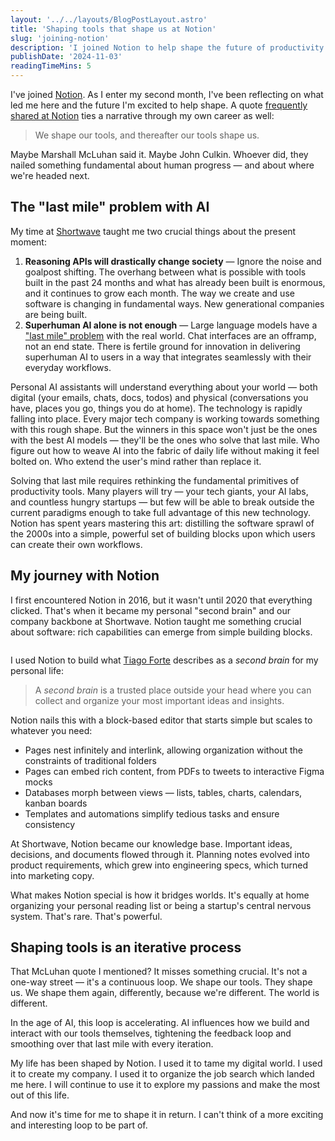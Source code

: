 ```yaml
---
layout: '../../layouts/BlogPostLayout.astro'
title: 'Shaping tools that shape us at Notion'
slug: 'joining-notion'
description: 'I joined Notion to help shape the future of productivity tools'
publishDate: '2024-11-03'
readingTimeMins: 5
---
```





I've joined [Notion](https://www.notion.so/). As I enter my second month, I've been reflecting on
what led me here and the future I'm excited to help shape. A quote
[frequently shared at Notion](https://www.youtube.com/live/UhHaVSd3h6U?si=Mki_PNdXSm8HZTQu&t=386)
ties a narrative through my own career as well:

> We shape our tools, and thereafter our tools shape us.

Maybe Marshall McLuhan said it. Maybe John Culkin. Whoever did, they nailed something fundamental
about human progress — and about where we're headed next.

## The "last mile" problem with AI

My time at [Shortwave](https://www.shortwave.com/) taught me two crucial things about the
present moment:

1. **Reasoning APIs will drastically change society** — Ignore the noise and goalpost shifting. The
   overhang between what is possible with tools built in the past 24 months and what has already
   been built is enormous, and it continues to grow each month. The way we create and use software
   is changing in fundamental ways. New generational companies are being built.
2. **Superhuman AI alone is not enough** — Large language models have a
   ["last mile" problem](<https://en.wikipedia.org/wiki/Last_mile_(transportation)>) with the real
   world. Chat interfaces are an offramp, not an end state. There is fertile ground for innovation
   in delivering superhuman AI to users in a way that integrates seamlessly with their everyday
   workflows.

Personal AI assistants will understand everything about your world — both digital (your emails,
chats, docs, todos) and physical (conversations you have, places you go, things you do at home). The
technology is rapidly falling into place. Every major tech company is working towards something
with this rough shape. But the winners in this space won't just be the ones with the best AI
models — they'll be the ones who solve that last mile. Who figure out how to weave AI into the
fabric of daily life without making it feel bolted on. Who extend the user's mind rather
than replace it.

Solving that last mile requires rethinking the fundamental primitives of productivity tools.
Many players will try — your tech giants, your AI labs, and countless hungry startups — but few
will be able to break outside the current paradigms enough to take full advantage of this new
technology. Notion has spent years mastering this art: distilling the software sprawl of the
2000s into a simple, powerful set of building blocks upon which users can create their own
workflows.

## My journey with Notion

I first encountered Notion in 2016, but it wasn't until 2020 that everything clicked. That's when it
became my personal "second brain" and our company backbone at Shortwave. Notion taught me something
crucial about software: rich capabilities can emerge from simple building blocks.

<div style="display: flex; flex-direction: column; align-items: center; justify-content: center; gap: 8px;">
  <ImageWithCaption
    src={firstNotionEmail}
    alt="My oldest email from Notion, dated August 2016. The images no longer resolve and Notion's ambitions have grown well beyond just word processing."
    caption="My oldest email from Notion, dated August 2016. Images no longer resolve and Notion's ambitions have grown well beyond just word processing."
  />
</div>

I used Notion to build what [Tiago Forte](https://www.buildingasecondbrain.com/) describes as a
_second brain_ for my personal life:

> A _second brain_ is a trusted place outside your head where you can collect and organize your
> most important ideas and insights.

Notion nails this with a block-based editor that starts simple but scales to whatever you need:

- Pages nest infinitely and interlink, allowing organization without the constraints of traditional
  folders
- Pages can embed rich content, from PDFs to tweets to interactive Figma mocks
- Databases morph between views — lists, tables, charts, calendars, kanban boards
- Templates and automations simplify tedious tasks and ensure consistency

At Shortwave, Notion became our knowledge base. Important ideas, decisions, and documents
flowed through it. Planning notes evolved into product requirements, which grew into engineering
specs, which turned into marketing copy.

What makes Notion special is how it bridges worlds. It's equally at home organizing your personal
reading list or being a startup's central nervous system. That's rare. That's powerful.

## Shaping tools is an iterative process

That McLuhan quote I mentioned? It misses something crucial. It's not a one-way street — it's a
continuous loop. We shape our tools. They shape us. We shape them again, differently, because we're
different. The world is different.

In the age of AI, this loop is accelerating. AI influences how we build and interact with our tools
themselves, tightening the feedback loop and smoothing over that last mile with every iteration.

My life has been shaped by Notion. I used it to tame my digital world. I used it to create my
company. I used it to organize the job search which landed me here. I will continue to use it to
explore my passions and make the most out of this life.

And now it's time for me to shape it in return. I can't think of a more exciting and interesting loop to
be part of.
